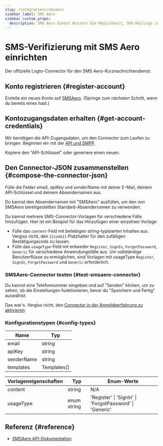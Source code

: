 ```yaml
---
slug: /integrations/smsaero
sidebar_label: SMS Aero
sidebar_custom_props:
  description: SMS Aero bietet Nutzern die Möglichkeit, SMS-Mailings in 5 Minuten ohne Vertragsansicht zu nutzen. Entwicklern wird eine praktische API mit zugänglichen Klassen und 24x7-Chat-Support angeboten.
---
```



# SMS-Verifizierung mit SMS Aero einrichten

Der offizielle Logto-Connector für den SMS Aero-Kurznachrichtendienst.

<GuideTip />

## Konto registrieren \{#register-account}

Erstelle ein neues Konto auf [SMSAero](https://smsaero.ru/). (Springe zum nächsten Schritt, wenn du bereits eines hast.)

## Kontozugangsdaten erhalten \{#get-account-credentials}

Wir benötigen die API-Zugangsdaten, um den Connector zum Laufen zu bringen. Beginnen wir mit
der [API und SMPP](https://smsaero.ru/cabinet/settings/apikey/).

Kopiere den "API-Schlüssel" oder generiere einen neuen.

## Den Connector-JSON zusammenstellen \{#compose-the-connector-json}

Fülle die Felder _email_, _apiKey_ und _senderName_ mit deiner E-Mail, deinem API-Schlüssel und deinem Absendernamen aus.

Du kannst den Absendernamen mit "SMSAero" ausfüllen, um den von SMSAero bereitgestellten Standard-Absendernamen zu verwenden.

Du kannst mehrere SMS-Connector-Vorlagen für verschiedene Fälle hinzufügen. Hier ist ein Beispiel für das Hinzufügen einer einzelnen Vorlage:

- Fülle das `content`-Feld mit beliebigen string-typisierten Inhalten aus. Vergiss nicht, den `{{code}}` Platzhalter für
  den zufälligen Bestätigungscode zu lassen.
- Fülle das `usageType`-Feld mit entweder `Register`, `SignIn`, `ForgotPassword`, `Generic` für verschiedene Anwendungsfälle aus.
  Um vollständige Benutzerflüsse zu ermöglichen, sind Vorlagen mit usageType `Register`, `SignIn`, `ForgotPassword` und `Generic`
  erforderlich.

### SMSAero-Connector testen \{#test-smsaero-connector}

Du kannst eine Telefonnummer eingeben und auf "Senden" klicken, um zu sehen, ob die Einstellungen funktionieren, bevor du "Speichern und Fertig" auswählst.

Das war's. Vergiss nicht,
den [Connector in der Anmeldeerfahrung zu aktivieren](/connectors/sms-connectors/#enable-phone-number-sign-up-or-sign-in).

### Konfigurationstypen \{#config-types}

| Name       | Typ         |
| ---------- | ----------- |
| email      | string      |
| apiKey     | string      |
| senderName | string      |
| templates  | Templates[] |

| Vorlageneigenschaften | Typ         | Enum-Werte                                              |
| --------------------- | ----------- | ------------------------------------------------------- |
| content               | string      | N/A                                                     |
| usageType             | enum string | 'Register' \| 'SignIn' \| 'ForgotPassword' \| 'Generic' |

## Referenz \{#reference}

- [SMSAero API-Dokumentation](https://smsaero.ru/integration/documentation/api/)
